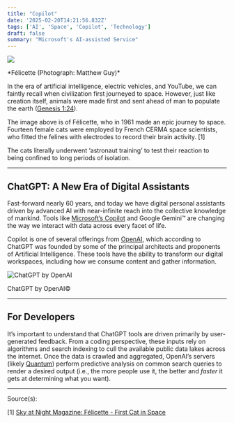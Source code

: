 ```yaml
---
title: "Copilot"
date: '2025-02-20T14:21:56.832Z'
tags: ['AI', 'Space', 'Copilot', 'Technology']
draft: false
summary: "Microsoft's AI-assisted Service"
---
```


<div style={{ textAlign: 'center' }}>
  <img src="https://substack-post-media.s3.amazonaws.com/public/images/3239ee54-9fdb-4369-b2ff-633a9e7a21e6_800x530.jpeg" />
  <p>*Félicette (Photograph: Matthew Guy)*</p>
</div>

In the era of artificial intelligence, electric vehicles, and YouTube, we can faintly recall when civilization first journeyed to space. However, just like creation itself, animals were made first and sent ahead of man to populate the earth ([Genesis 1:24](https://biblehub.com/genesis/1-24.htm)).

The image above is of Félicette, who in 1961 made an epic journey to space. Fourteen female cats were employed by French CERMA space scientists, who fitted the felines with electrodes to record their brain activity. \[1\]

The cats literally underwent ‘astronaut training’ to test their reaction to being confined to long periods of isolation.

---

## ChatGPT: A New Era of Digital Assistants

Fast-forward nearly 60 years, and today we have digital personal assistants driven by advanced AI with near-infinite reach into the collective knowledge of mankind. Tools like [Microsoft’s Copilot](https://www.microsoft.com/en-us/microsoft-copilot) and Google Gemini™ are changing the way we interact with data across every facet of life.

Copilot is one of several offerings from [OpenAI](https://openai.com/), which according to ChatGPT was founded by some of the principal architects and proponents of Artificial Intelligence. These tools have the ability to transform our digital workspaces, including how we consume content and gather information.

<div style={{ textAlign: 'center', display: 'flex', flexDirection: 'column', alignItems: 'center' }}>
  <img src="https://substack-post-media.s3.amazonaws.com/public/images/9d51542a-f228-47a6-8314-8624aa29ee51_1251x962.png" alt="ChatGPT by OpenAI" style={{ maxWidth: '100%' }} />
  <p>ChatGPT by OpenAI©</p>
</div>

---

## For Developers

It’s important to understand that ChatGPT tools are driven primarily by user-generated feedback. From a coding perspective, these inputs rely on algorithms and search indexing to cull the available public data lakes across the internet. Once the data is crawled and aggregated, OpenAI’s servers (likely [Quantum](https://news.microsoft.com/source/features/innovation/microsofts-majorana-1-chip-carves-new-path-for-quantum-computing/)) perform predictive analysis on common search queries to render a desired output (i.e., the more people use it, the better and *faster* it gets at determining what you want).

---

Source(s):

\[1\] [Sky at Night Magazine: Félicette - First Cat in Space](https://www.skyatnightmagazine.com/space-missions/felicette-first-cat-space)
